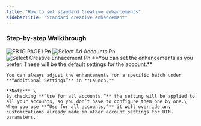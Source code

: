 ```yaml
---
title: "How to set standard Creative enhancements"
sidebarTitle: "Standard creative enhancement"
---
```


### Step-by-step Walkthrough

<Steps>
  <Step title="Go to 'Settings'">
    <img
      src="/images/FB_IG_PAGE1.png"
      alt="FB IG PAGE1 Pn"
      title="FB IG PAGE1 Pn"
      style={{ width:"55%" }}
    />
  </Step>
  <Step title="Select the ad account for which the Creative Enhancements need to be changed.">
    <img
      src="/images/Select_ad_accounts.png"
      alt="Select Ad Accounts Pn"
      title="Select Ad Accounts Pn"
      style={{ width:"55%" }}
    />
  </Step>
  <Step title="Scroll down to the section: 'Creative Enhancement'">
    <img
      src="/images/select_creative-enhacement.png"
      alt="Select Creative Enhacement Pn"
      title="Select Creative Enhacement Pn"
      style={{ width:"55%" }}
    />
  </Step>
  <Step title="Set your default creative enhancements">
    **You can set the enhancements as you prefer. These will be the default settings for the account.**

    You can always adjust the enhancements for a specific batch under **“Additional Settings”** in **Launch.**

    **Note:** \
    By checking **“Use for all accounts,”** the setting will be applied to all your accounts, so you don’t have to configure them one by one.\
    When you use **“Use for all accounts,”** it will override any customizations already made in other account settings for UTM-parameters.
  </Step>
</Steps>